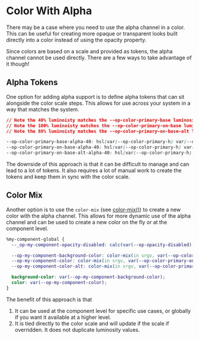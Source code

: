 

<Meta title="Tokens/Color/Color with Alpha" />

# Color With Alpha

<div
  dangerouslySetInnerHTML={{
    __html: createAlert({
      title: 'Caution',
      icon: 'priority_high',
      description:
        'Using alpha will impact Accessibility and if misused can also impact performance. Use these suggestions with caution and verify the resulting colors pass Accessibility standards!',
      iconDocsClassFix: 'sb-unstyled',
    }).outerHTML,
  }}
></div>

There may be a case where you need to use the alpha channel in a color. This can be useful for creating more opaque or transparent looks built directly into a color instead of using the opacity property.

Since colors are based on a scale and provided as tokens, the alpha channel cannot be used directly. There are a few ways to take advantage of it though!

## Alpha Tokens

One option for adding alpha support is to define alpha tokens that can sit alongside the color scale steps. This allows for use across your system in a way that matches the system.

```css
// Note the 40% luminoisty matches the --op-color-primary-base luminosity
// Note the 100% luminoisty matches the --op-color-primary-on-base luminosity
// Note the 88% luminoisty matches the --op-color-primary-on-base-alt luminosity

--op-color-primary-base-alpha-40: hsl(var(--op-color-primary-h) var(--op-color-primary-s) 40% / 40%);
--op-color-primary-on-base-alpha-40: hsl(var(--op-color-primary-h) var(--op-color-primary-s) 100% / 40%);
--op-color-primary-on-base-alt-alpha-40: hsl(var(--op-color-primary-h) var(--op-color-primary-s) 88% / 40%);
```

The downside of this approach is that it can be difficult to manage and can lead to a lot of tokens. It also requires a lot of manual work to create the tokens and keep them in sync with the color scale.

## Color Mix

Another option is to use the `color-mix` (see [color-mix()](https://developer.mozilla.org/en-US/docs/Web/CSS/color_value/color-mix)) to create a new color with the alpha channel. This allows for more dynamic use of the alpha channel and can be used to create a new color on the fly or at the component level.

```css
%my-component-global {
  --_op-my-component-opacity-disabled: calc(var(--op-opacity-disabled) * 100%); // converts 0.4 to 40%

  --op-my-component-background-color: color-mix(in srgv, var(--op-color-primary-base) var(--_op-thing-opacity-disabled), var(--op-color-primary-plus-max));
  --op-my-component-color: color-mix(in srgv, var(--op-color-primary-on-base) var(--_op-thing-opacity-disabled), var(--op-color-primary-plus-max));
  --op-my-component-color-alt: color-mix(in srgv, var(--op-color-primary-on-base-alt) var(--_op-thing-opacity-disabled), var(--op-color-primary-plus-max));

  background-color: var(--op-my-component-background-color);
  color: var(--op-my-component-color);
}
```

The benefit of this approach is that

1. It can be used at the component level for specific use cases, or globally if you want it available at a higher level.
2. It is tied directly to the color scale and will update if the scale if overridden. It does not duplicate luminosity values.

